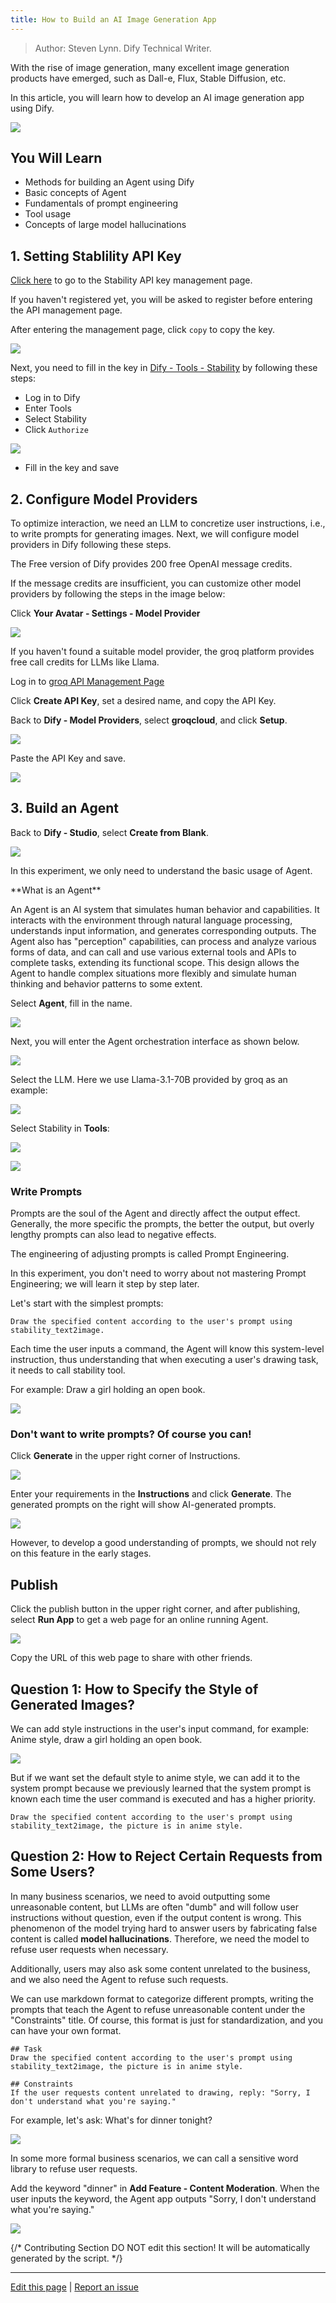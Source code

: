 ```yaml
---
title: How to Build an AI Image Generation App
---
```


> Author: Steven Lynn. Dify Technical Writer.

With the rise of image generation, many excellent image generation products have emerged, such as Dall-e, Flux, Stable Diffusion, etc.

In this article, you will learn how to develop an AI image generation app using Dify.

![](https://assets-docs.dify.ai/dify-enterprise-mintlify/en/workshop/basic/05ff829cf382e82c9ece2676032d2383.png)

## You Will Learn

* Methods for building an Agent using Dify
* Basic concepts of Agent
* Fundamentals of prompt engineering
* Tool usage
* Concepts of large model hallucinations

## 1. Setting Stablility API Key

[Click here](https://platform.stability.ai/account/keys) to go to the Stability API key management page.

If you haven't registered yet, you will be asked to register before entering the API management page.

After entering the management page, click `copy` to copy the key.

![](https://assets-docs.dify.ai/dify-enterprise-mintlify/en/workshop/basic/f73d82756bdf93c8863ac0b1f55fa5af.png)

Next, you need to fill in the key in [Dify - Tools - Stability](https://cloud.dify.ai/tools) by following these steps:

* Log in to Dify
* Enter Tools
* Select Stability
* Click `Authorize`

![](https://assets-docs.dify.ai/dify-enterprise-mintlify/en/workshop/basic/bcc961ffc8a341c8ba3137e475072f99.png)

* Fill in the key and save

## 2. Configure Model Providers

To optimize interaction, we need an LLM to concretize user instructions, i.e., to write prompts for generating images. Next, we will configure model providers in Dify following these steps.

The Free version of Dify provides 200 free OpenAI message credits.

If the message credits are insufficient, you can customize other model providers by following the steps in the image below:

Click **Your Avatar - Settings - Model Provider**

![](https://assets-docs.dify.ai/dify-enterprise-mintlify/en/workshop/basic/4b4102f9027e2bda3fc520eaa8ea2354.png)

If you haven't found a suitable model provider, the groq platform provides free call credits for LLMs like Llama.

Log in to [groq API Management Page](https://console.groq.com/keys)

Click **Create API Key**, set a desired name, and copy the API Key.

Back to **Dify - Model Providers**, select **groqcloud**, and click **Setup**.

![](https://assets-docs.dify.ai/dify-enterprise-mintlify/en/workshop/basic/0fda6e81dc23974576ddc21bda96e26d.png)

Paste the API Key and save.

![](https://assets-docs.dify.ai/dify-enterprise-mintlify/en/workshop/basic/b250952afad12b39613aa27da5335fa3.png)

## 3. Build an Agent

Back to **Dify - Studio**, select **Create from Blank**.

![](https://assets-docs.dify.ai/dify-enterprise-mintlify/en/workshop/basic/3b86940eadfe0ce14d175a9bb80fe5a9.png)

In this experiment, we only need to understand the basic usage of Agent.

<Info>
**What is an Agent**

An Agent is an AI system that simulates human behavior and capabilities. It interacts with the environment through natural language processing, understands input information, and generates corresponding outputs. The Agent also has "perception" capabilities, can process and analyze various forms of data, and can call and use various external tools and APIs to complete tasks, extending its functional scope. This design allows the Agent to handle complex situations more flexibly and simulate human thinking and behavior patterns to some extent.
</Info>


Select **Agent**, fill in the name.

![](https://assets-docs.dify.ai/dify-enterprise-mintlify/en/workshop/basic/139ac0d2f4a10e2ec0e191457f4687a1.png)

Next, you will enter the Agent orchestration interface as shown below.

![](https://assets-docs.dify.ai/dify-enterprise-mintlify/en/workshop/basic/9045dbab8600e9c9d9632add787f26a6.png)

Select the LLM. Here we use Llama-3.1-70B provided by groq as an example:

![](https://assets-docs.dify.ai/dify-enterprise-mintlify/en/workshop/basic/47edc14c1d3c68eeb4ee4807b35df185.png)

Select Stability in **Tools**:

![](https://assets-docs.dify.ai/dify-enterprise-mintlify/en/workshop/basic/6e1c3dd63925fd9ba60568deb2602044.png)

![](https://assets-docs.dify.ai/dify-enterprise-mintlify/en/workshop/basic/539060be4e014126f9c5fc96c53dc5a4.png)

### Write Prompts

Prompts are the soul of the Agent and directly affect the output effect. Generally, the more specific the prompts, the better the output, but overly lengthy prompts can also lead to negative effects.

The engineering of adjusting prompts is called Prompt Engineering.

In this experiment, you don't need to worry about not mastering Prompt Engineering; we will learn it step by step later.

Let's start with the simplest prompts:

```
Draw the specified content according to the user's prompt using stability_text2image.
```

Each time the user inputs a command, the Agent will know this system-level instruction, thus understanding that when executing a user's drawing task, it needs to call stability tool.

For example: Draw a girl holding an open book.

![](https://assets-docs.dify.ai/dify-enterprise-mintlify/en/workshop/basic/05ff829cf382e82c9ece2676032d2383.png)

### Don't want to write prompts? Of course you can!

Click **Generate** in the upper right corner of Instructions.

![](https://assets-docs.dify.ai/dify-enterprise-mintlify/en/workshop/basic/426a416e468b9f495eb13ac2986acdca.png)

Enter your requirements in the **Instructions** and click **Generate**. The generated prompts on the right will show AI-generated prompts.

![](https://assets-docs.dify.ai/dify-enterprise-mintlify/en/workshop/basic/d750983264182e7af5014d5df4477e31.png)

However, to develop a good understanding of prompts, we should not rely on this feature in the early stages.

## Publish

Click the publish button in the upper right corner, and after publishing, select **Run App** to get a web page for an online running Agent.

![](https://assets-docs.dify.ai/dify-enterprise-mintlify/en/workshop/basic/38a1bf752ca1fc71eccbbfd18046f5bc.png)

Copy the URL of this web page to share with other friends.

## Question 1: How to Specify the Style of Generated Images?

We can add style instructions in the user's input command, for example: Anime style, draw a girl holding an open book.

![](https://assets-docs.dify.ai/dify-enterprise-mintlify/en/workshop/basic/d2d883d887272786ee19d97894cbb307.png)

But if we want set the default style to anime style, we can add it to the system prompt because we previously learned that the system prompt is known each time the user command is executed and has a higher priority.

```
Draw the specified content according to the user's prompt using stability_text2image, the picture is in anime style.
```

## Question 2: How to Reject Certain Requests from Some Users?

In many business scenarios, we need to avoid outputting some unreasonable content, but LLMs are often "dumb" and will follow user instructions without question, even if the output content is wrong. This phenomenon of the model trying hard to answer users by fabricating false content is called **model hallucinations**. Therefore, we need the model to refuse user requests when necessary.

Additionally, users may also ask some content unrelated to the business, and we also need the Agent to refuse such requests.

We can use markdown format to categorize different prompts, writing the prompts that teach the Agent to refuse unreasonable content under the "Constraints" title. Of course, this format is just for standardization, and you can have your own format.

```
## Task
Draw the specified content according to the user's prompt using stability_text2image, the picture is in anime style.

## Constraints
If the user requests content unrelated to drawing, reply: "Sorry, I don't understand what you're saying."
```

For example, let's ask: What's for dinner tonight?

![](https://assets-docs.dify.ai/dify-enterprise-mintlify/en/workshop/basic/06dcf569989d797919fbe49ab8d5cadc.png)

In some more formal business scenarios, we can call a sensitive word library to refuse user requests.

Add the keyword "dinner" in **Add Feature - Content Moderation**. When the user inputs the keyword, the Agent app outputs "Sorry, I don't understand what you're saying."

![](https://assets-docs.dify.ai/dify-enterprise-mintlify/en/workshop/basic/828b27d1a873ff7b4b44f76d93229225.png)

{/*
Contributing Section
DO NOT edit this section!
It will be automatically generated by the script.
*/}

---

[Edit this page](https://github.com/langgenius/dify-docs/edit/main/en/workshop/basic/build-ai-image-generation-app.mdx) | [Report an issue](https://github.com/langgenius/dify-docs/issues/new?template=docs.yml)

